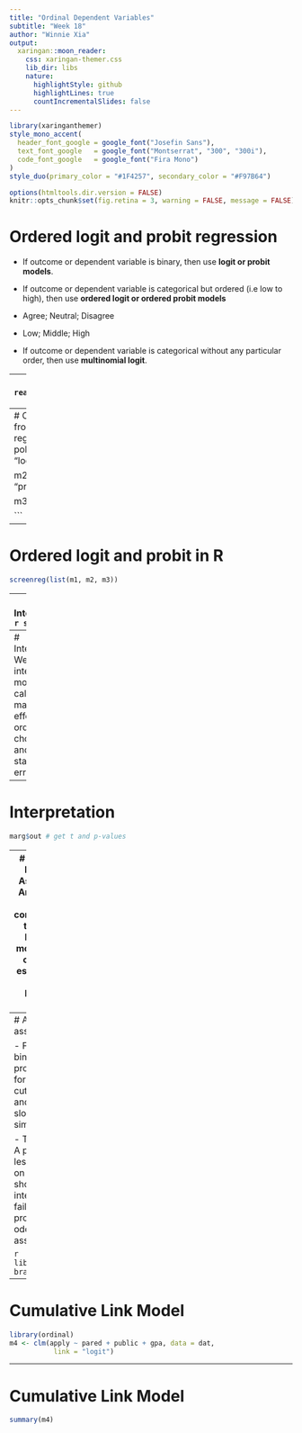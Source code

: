 ```yaml
---
title: "Ordinal Dependent Variables"
subtitle: "Week 18"
author: "Winnie Xia"
output:
  xaringan::moon_reader:
    css: xaringan-themer.css
    lib_dir: libs
    nature:
      highlightStyle: github
      highlightLines: true
      countIncrementalSlides: false
---
```

```r
library(xaringanthemer)
style_mono_accent(
  header_font_google = google_font("Josefin Sans"),
  text_font_google   = google_font("Montserrat", "300", "300i"),
  code_font_google   = google_font("Fira Mono")
)
style_duo(primary_color = "#1F4257", secondary_color = "#F97B64")
```

```r
options(htmltools.dir.version = FALSE)
knitr::opts_chunk$set(fig.retina = 3, warning = FALSE, message = FALSE)
```

# Ordered logit and probit regression

- If outcome or dependent variable is binary, then use **logit or probit models**.

- If outcome or dependent variable is categorical but ordered (i.e low to high), then use **ordered logit or ordered probit models**
 - Agree; Neutral; Disagree
 - Low; Middle; High
 
- If outcome or dependent variable is categorical without any particular order, then use **multinomial logit**.

---
# Ordered logit and probit in R
```r
library(foreign)
dat <- read.dta("https://stats.idre.ucla.edu/stat/data/ologit.dta")
head(dat)
```
---
# Ordered logit and probit in R
Below we use the `polr` function from the MASS package to estimate an ordered logistic regression model. 
```r
library(MASS) 
library(texreg)
m1 <- polr(apply ~ pared + public + gpa, data = dat, 
           method = "logistic", Hess=TRUE)

m2 <- polr(apply ~ pared + public + gpa, data = dat, 
           method = "probit", Hess=TRUE)

m3 <- glm(as.numeric(apply) ~ pared + public + gpa,
          data = dat)

```
---
# Ordered logit and probit in R
```r
screenreg(list(m1, m2, m3))
```
---
# Interpretation
```r
summary(m1)
```
---
# Interpretation
We often interpret models by calculating marginal effects for an ordered choice model and their standard errors.
```r
library(erer)
marg <- ocME(m1)
marg
```
---
# Interpretation
```r
marg$out # get t and p-values

```
---
# The Parallel Regression Assumption
- An alternative way of conceptualizing the ordered logit/probit model is as the constrained estimation of a system of logit/probit models.

- Parallel regressions describe how the impact of covariates may shift the predicted probability curves to the right ot left, but **does not change the basic slope of these curves across any two categories.**
---
# Assessing the assumption

- Fit separate binary logit or probit models for the different cut-off levels and see if the slopes are similar.

- The Brant test: A p-value of less than 0.05 on this test should be interpreted as a failure of the proportional odds assumption.

```r
library(brant)
brant(m1)
```

---
# Cumulative Link Model
```r
library(ordinal)
m4 <- clm(apply ~ pared + public + gpa, data = dat, 
           link = "logit")

```

---
# Cumulative Link Model
```r
summary(m4)
```

